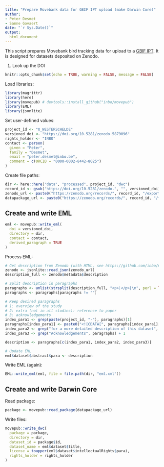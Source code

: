 ```yaml
---
title: "Prepare Movebank data for GBIF IPT upload (make Darwin Core)"
author:
- Peter Desmet
- Sanne Govaert
date: "`r Sys.Date()`"
output:
  html_document
---
```


This script prepares Movebank bird tracking data for upload to a [GBIF IPT](https://gbif.org/ipt). It is designed for datasets deposited on Zenodo.

1. Look up the DOI

```r
knitr::opts_chunk$set(echo = TRUE, warning = FALSE, message = FALSE)
```

Load libraries:

```r
library(magrittr)
library(here)
library(movepub) # devtools::install_github("inbo/movepub")
library(EML)
library(jsonlite)
```

Set user-defined values:

```r
project_id <- "O_WESTERSCHELDE"
versioned_doi <- "https://doi.org/10.5281/zenodo.5879096"
rights_holder <- "INBO"
contact <- person(
  given = "Peter",
  family = "Desmet",
  email = "peter.desmet@inbo.be",
  comment = c(ORCID = "0000-0002-8442-8025")
)
```

Create file paths:

```r
dir <- here::here("data", "processed", project_id, "dwc")
record_id <- gsub("https://doi.org/10.5281/zenodo.", "", versioned_doi)
zenodo_url <- paste0("https://zenodo.org/records/", record_id, "/export/json")
datapackage_url <- paste0("https://zenodo.org/records/", record_id, "/files/datapackage.json")
```

## Create and write EML

```r
eml <- movepub::write_eml(
  doi = versioned_doi,
  directory = dir,
  contact = contact,
  derived_paragraph = TRUE
)
```

Process EML:

```r
# Get description from Zenodo (with HTML, see https://github.com/inbo/movepub/issues/65)
zenodo <- jsonlite::read_json(zenodo_url)
description_full <- zenodo$metadata$description

# Split description in paragraphs
paragraphs <- unlist(strsplit(description_full, "<p>|</p>|\n", perl = TRUE))
paragraphs <- paragraphs[paragraphs != ""]

# Keep desired paragraphs
# 1: overview of the study
# 2: extra (not in all studies): reference to paper
# 3: acknowledgements
index_para1 <- grep(paste(project_id, "-"), paragraphs)[1]
paragraphs[index_para1] <- paste0("<![CDATA[", paragraphs[index_para1], "]]>")
index_para2 <- grep("for a more detailed description of this dataset", paragraphs)
index_para3 <- grep("Acknowledgements", paragraphs) + 1

description <- paragraphs[c(index_para1, index_para2, index_para3)]

# Update EML
eml$dataset$abstract$para <- description
```

Write EML (again):

```r
EML::write_eml(eml, file = file.path(dir, "eml.xml"))
```

## Create and write Darwin Core

Read package:

```r
package <- movepub::read_package(datapackage_url)
```

Write files:

```r
movepub::write_dwc(
  package = package,
  directory = dir,
  dataset_id = package$id,
  dataset_name = eml$dataset$title,
  license = toupper(eml$dataset$intellectualRights$para),
  rights_holder = rights_holder
)
```
